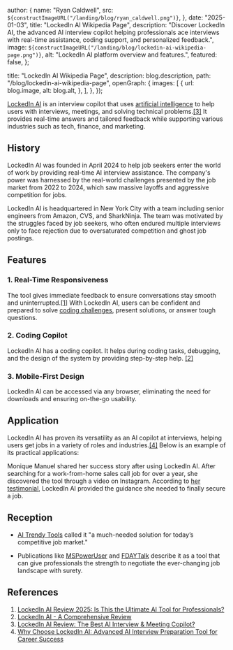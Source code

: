 
  author: {
    name: "Ryan Caldwell",
    src: `${constructImageURL("/landing/blog/ryan_caldwell.png")}`,
  },
  date: "2025-01-03",
  title: "LockedIn AI Wikipedia Page",
  description:
    "Discover LockedIn AI, the advanced AI interview copilot helping professionals ace interviews with real-time assistance, coding support, and personalized feedback.",
  image: `${constructImageURL("/landing/blog/lockedin-ai-wikipedia-page.png")}`,
  alt: "LockedIn AI platform overview and features.",
  featured: false,
};

  title: "LockedIn AI Wikipedia Page",
  description: blog.description,
  path: "/blog/lockedin-ai-wikipedia-page",
  openGraph: {
    images: [
      {
        url: blog.image,
        alt: blog.alt,
      },
    ],
  },
});


[LockedIn AI](https://www.lockedinai.com/) is an interview copilot that uses [artificial intelligence](https://en.wikipedia.org/wiki/Artificial_intelligence) to help users with interviews, meetings, and solving technical problems.[[3]](https://mspoweruser.com/lockedin-ai-review/) It provides real-time answers and tailored feedback while supporting various industries such as tech, finance, and marketing.

## History

LockedIn AI was founded in April 2024 to help job seekers enter the world of work by providing real-time AI interview assistance. The company's power was harnessed by the real-world challenges presented by the job market from 2022 to 2024, which saw massive layoffs and aggressive competition for jobs.

LockedIn AI is headquartered in New York City with a team including senior engineers from Amazon, CVS, and SharkNinja. The team was motivated by the struggles faced by job seekers, who often endured multiple interviews only to face rejection due to oversaturated competition and ghost job postings.

## Features

### 1. Real-Time Responsiveness

The tool gives immediate feedback to ensure conversations stay smooth and uninterrupted.[[1]](https://www.allaboutai.com/ai-reviews/lockedin-ai/) With LockedIn AI, users can be confident and prepared to solve [coding challenges](https://en.wikipedia.org/wiki/Competitive_programming), present solutions, or answer tough questions.

### 2. Coding Copilot

LockedIn AI has a coding copilot. It helps during coding tasks, debugging, and the design of the system by providing step-by-step help. [[2]](https://www.senseicopilot.com/blog/lockedin-ai-review)

### 3. Mobile-First Design

LockedIn AI can be accessed via any browser, eliminating the need for downloads and ensuring on-the-go usability.

## Application

LockedIn AI has proven its versatility as an AI copilot at interviews, helping users get jobs in a variety of roles and industries.[[4]](https://www.fdaytalk.com/why-choose-lockedin-ai-advanced-ai-interview-preparation-tool/) Below is an example of its practical applications:

Monique Manuel shared her success story after using LockedIn AI. After searching for a work-from-home sales call job for over a year, she discovered the tool through a video on Instagram. According to [her testimonial](https://www.trustpilot.com/review/lockedinai.com), LockedIn AI provided the guidance she needed to finally secure a job.

## Reception

- [AI Trendy Tools](https://aitrendytools.com/tool/lockedin-ai) called it "a much-needed solution for today’s competitive job market."

- Publications like [MSPowerUser](https://mspoweruser.com/lockedin-ai-review/) and [FDAYTalk](https://www.fdaytalk.com/why-choose-lockedin-ai-advanced-ai-interview-preparation-tool/) describe it as a tool that can give professionals the strength to negotiate the ever-changing job landscape with surety.

## References

1. [LockedIn AI Review 2025: Is This the Ultimate AI Tool for Professionals?](https://www.allaboutai.com/ai-reviews/lockedin-ai/)
2. [LockedIn AI - A Comprehensive Review](https://www.senseicopilot.com/blog/lockedin-ai-review)
3. [LockedIn AI Review: The Best AI Interview & Meeting Copilot?](https://mspoweruser.com/lockedin-ai-review/)
4. [Why Choose LockedIn AI: Advanced AI Interview Preparation Tool for Career Success](https://www.fdaytalk.com/why-choose-lockedin-ai-advanced-ai-interview-preparation-tool/)
